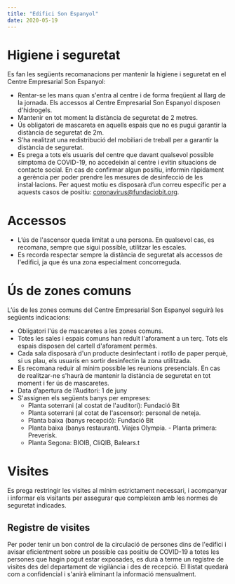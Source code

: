 ```yaml
---
title: "Edifici Son Espanyol"
date: 2020-05-19
---
```


# Higiene i seguretat

Es fan les següents recomanacions per mantenir la higiene i seguretat en el Centre Empresarial Son Espanyol:

- Rentar-se les mans quan s'entra al centre i de forma freqüent al llarg de la jornada. Els accessos al Centre Empresarial Son Espanyol disposen d'hidrogels.
- Mantenir en tot moment la distància de seguretat de 2 metres.
- Ús obligatori de mascareta en aquells espais que no es pugui garantir la
  distància de seguretat de 2m.
- S’ha realitzat una redistribució del mobiliari de treball per a garantir la distància de seguretat.
- Es prega a tots els usuaris del centre que davant qualsevol possible símptoma de COVID-19, no accedeixin al centre i evitin situacions de contacte social. En cas de confirmar algun positiu, informin ràpidament a gerència per poder prendre les mesures de desinfecció de les instal·lacions.
  Per aquest motiu es disposarà d’un correu específic per a aquests casos de positiu: coronavirus@fundaciobit.org.

# Accessos

- L’ús de l'ascensor queda limitat a una persona. En qualsevol cas, es recomana, sempre que sigui possible, utilitzar les escales.
- Es recorda respectar sempre la distància de seguretat als accessos de l'edifici, ja que és una zona especialment concorreguda.

# Ús de zones comuns

L’ús de les zones comuns del Centre Empresarial Son Espanyol seguirà les següents indicacions:

- Obligatori l'ús de mascaretes a les zones comuns.
- Totes les sales i espais comuns han reduït l'aforament a un terç. Tots els
  espais disposen del cartell d'aforament permès.
- Cada sala disposarà d'un producte desinfectant i rotllo de paper perquè, si us plau, els usuaris en sortir desinfectin la zona utilitzada.
- Es recomana reduir al mínim possible les reunions presencials. En cas de realitzar-ne s'haurà de mantenir la distància de seguretat en tot moment i fer ús de mascaretes.
- Data d’apertura de l’Auditori: 1 de juny
- S'assignen els següents banys per empreses:
  - Planta soterrani (al costat de l'auditori): Fundació Bit
  - Planta soterrani (al cotat de l'ascensor): personal de neteja.
  - Planta baixa (banys recepció): Fundació Bit
  - Planta baixa (banys restaurant). Viajes Olympia. - Planta primera: Preverisk.
  - Planta Segona: BIOIB, CliQIB, Balears.t

# Visites

Es prega restringir les visites al mínim estrictament necessari, i acompanyar i informar els visitants per assegurar que compleixen amb les normes de seguretat indicades.

## Registre de visites

Per poder tenir un bon control de la circulació de persones dins de l'edifici i avisar eficientment sobre un possible cas positiu de COVID-19 a totes les persones que hagin pogut estar exposades, es durà a terme un registre de visites des del departament de vigilància i des de recepció. El llistat quedarà com a confidencial i s'anirà eliminant la informació mensualment.
